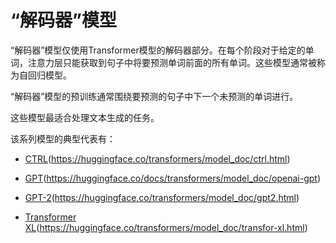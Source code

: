 # “解码器”模型 

“解码器”模型仅使用Transformer模型的解码器部分。在每个阶段对于给定的单词，注意力层只能获取到句子中将要预测单词前面的所有单词。这些模型通常被称为自回归模型。

“解码器”模型的预训练通常围绕要预测的句子中下一个未预测的单词进行。

这些模型最适合处理文本生成的任务。

该系列模型的典型代表有：

- [CTRL](https://huggingface.co/transformers/model_doc/ctrl.html)(https://huggingface.co/transformers/model_doc/ctrl.html)

- [GPT](https://huggingface.co/docs/transformers/model_doc/openai-gpt)(https://huggingface.co/docs/transformers/model_doc/openai-gpt)

- [GPT-2](https://huggingface.co/transformers/model_doc/gpt2.html)(https://huggingface.co/transformers/model_doc/gpt2.html)

- [Transformer XL](https://huggingface.co/transformers/model_doc/transfor-xl.html)(https://huggingface.co/transformers/model_doc/transfor-xl.html)

